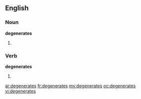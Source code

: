 ==English==
===Noun===
'''degenerates'''

#{{plural of|[[degenerate]]}}

===Verb===
'''degenerates'''

#{{third-person singular of|[[degenerate]]}}

[[ar:degenerates]]
[[fr:degenerates]]
[[my:degenerates]]
[[oc:degenerates]]
[[vi:degenerates]]